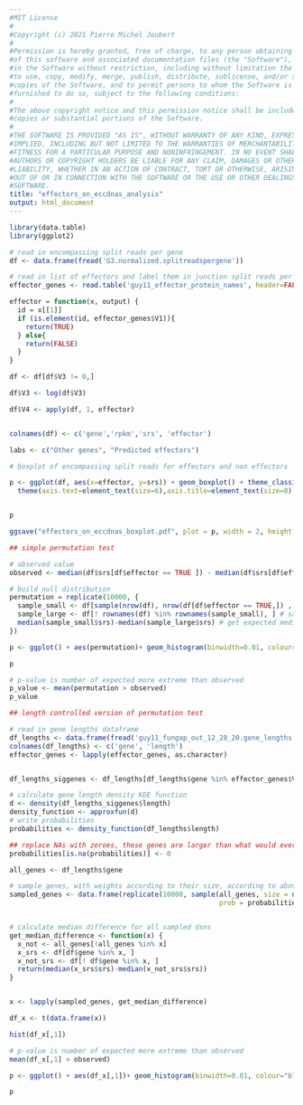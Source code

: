 ```yaml
---
#MIT License
#
#Copyright (c) 2021 Pierre Michel Joubert
#
#Permission is hereby granted, free of charge, to any person obtaining a copy
#of this software and associated documentation files (the "Software"), to deal
#in the Software without restriction, including without limitation the rights
#to use, copy, modify, merge, publish, distribute, sublicense, and/or sell
#copies of the Software, and to permit persons to whom the Software is
#furnished to do so, subject to the following conditions:
#
#The above copyright notice and this permission notice shall be included in all
#copies or substantial portions of the Software.
#
#THE SOFTWARE IS PROVIDED "AS IS", WITHOUT WARRANTY OF ANY KIND, EXPRESS OR
#IMPLIED, INCLUDING BUT NOT LIMITED TO THE WARRANTIES OF MERCHANTABILITY,
#FITNESS FOR A PARTICULAR PURPOSE AND NONINFRINGEMENT. IN NO EVENT SHALL THE
#AUTHORS OR COPYRIGHT HOLDERS BE LIABLE FOR ANY CLAIM, DAMAGES OR OTHER
#LIABILITY, WHETHER IN AN ACTION OF CONTRACT, TORT OR OTHERWISE, ARISING FROM,
#OUT OF OR IN CONNECTION WITH THE SOFTWARE OR THE USE OR OTHER DEALINGS IN THE
#SOFTWARE.
title: "effectors_on_eccdnas_analysis"
output: html_document
---
```


```r
library(data.table)
library(ggplot2)

# read in encompassing split reads per gene
df <- data.frame(fread('G3.normalized.splitreadspergene'))

# read in list of effectors and label them in junction split reads per gene
effector_genes <- read.table('guy11_effector_protein_names', header=FALSE, sep='\t')

effector = function(x, output) {
  id = x[[1]]
  if (is.element(id, effector_genes$V1)){
    return(TRUE)
  } else{
    return(FALSE)
  }
}

df <- df[df$V3 != 0,]

df$V3 <- log(df$V3)

df$V4 <- apply(df, 1, effector)


colnames(df) <- c('gene','rpkm','srs', 'effector')

```

```r

labs <- c("Other genes", "Predicted effectors")

# boxplot of encompassing split reads for effectors and non effectors

p <- ggplot(df, aes(x=effector, y=srs)) + geom_boxplot() + theme_classic() + ylab('Log 10 normalized \nencompassing splitreads') + xlab('') + scale_x_discrete(labels= labs)+
  theme(axis.text=element_text(size=6),axis.title=element_text(size=8) , legend.title=element_text(size=8), legend.position = 'bottom', legend.text=element_text(size=6))


p

ggsave("effectors_on_eccdnas_boxplot.pdf", plot = p, width = 2, height = 4)


```

```r

## simple permutation test

# observed value
observed <- median(df$srs[df$effector == TRUE ]) - median(df$srs[df$effector == FALSE ])

# build null distribution
permutation = replicate(10000, {
  sample_small <- df[sample(nrow(df), nrow(df[df$effector == TRUE,]) , replace = FALSE), ] # sample the size of candidate effectors
  sample_large <- df[! rownames(df) %in% rownames(sample_small), ] # sample the rest
  median(sample_small$srs)-median(sample_large$srs) # get expected median
})

p <- ggplot() + aes(permutation)+ geom_histogram(binwidth=0.01, colour="black", fill="white") + xlim(-1,1) + geom_vline(xintercept=observed)

p

# p-value is number of expected more extreme than observed
p_value <- mean(permutation > observed)
p_value

```
```r

## length controlled version of permutation test

# read in gene lengths dataframe
df_lengths <- data.frame(fread('guy11_fungap_out_12_28_20.gene_lengths'))
colnames(df_lengths) <- c('gene', 'length')
effector_genes <- lapply(effector_genes, as.character)


df_lengths_siggenes <- df_lengths[df_lengths$gene %in% effector_genes$V1, ]

# calculate gene length density KDE function
d <- density(df_lengths_siggenes$length)
density_function <- approxfun(d)
# write probabilities
probabilities <- density_function(df_lengths$length)

## replace NAs with zeroes, these genes are larger than what would ever be expected in common genes
probabilities[is.na(probabilities)] <- 0

all_genes <- df_lengths$gene

# sample genes, with weights according to their size, according to above function
sampled_genes <- data.frame(replicate(10000, sample(all_genes, size = nrow(df_lengths_siggenes), replace = FALSE, 
                                                    prob = probabilities)))


# calculate median difference for all sampled dsns
get_median_difference <- function(x) {
  x_not <- all_genes[!all_genes %in% x]
  x_srs <- df[df$gene %in% x, ]
  x_not_srs <- df[! df$gene %in% x, ]
  return(median(x_srs$srs)-median(x_not_srs$srs))
}


x <- lapply(sampled_genes, get_median_difference)

df_x <- t(data.frame(x))

hist(df_x[,1])

# p-value is number of expected more extreme than observed
mean(df_x[,1] > observed)

p <- ggplot() + aes(df_x[,1])+ geom_histogram(binwidth=0.01, colour="black", fill="white") + xlim(-1,1) + geom_vline(xintercept=observed)

p

```

